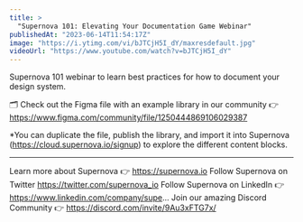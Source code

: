 ```yaml
---
title: >
  "Supernova 101: Elevating Your Documentation Game Webinar"
publishedAt: "2023-06-14T11:54:17Z"
image: "https://i.ytimg.com/vi/bJTCjH5I_dY/maxresdefault.jpg"
videoUrl: "https://www.youtube.com/watch?v=bJTCjH5I_dY"
---
```


Supernova 101 webinar to learn best practices for how to document your design system.

🗂️ Check out the Figma file with an example library in our community 👉 https://www.figma.com/community/file/1250444869106029387

\*You can duplicate the file, publish the library, and import it into Supernova (https://cloud.supernova.io/signup) to explore the different content blocks.

---

Learn more about Supernova 👉 https://supernova.io
Follow Supernova on Twitter https://twitter.com/supernova_io
Follow Supernova on LinkedIn 👉https://www.linkedin.com/company/supe...
Join our amazing Discord Community 👉 https://discord.com/invite/9Au3xFTG7x/
